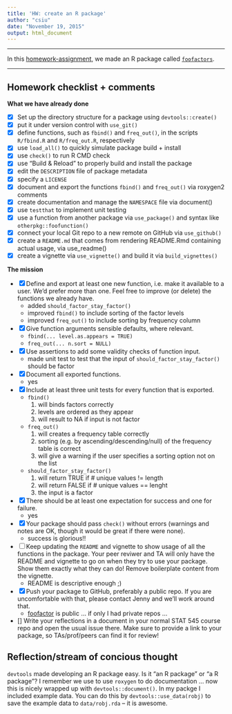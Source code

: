```yaml
---
title: 'HW: create an R package'
author: "csiu"
date: "November 19, 2015"
output: html_document
---
```


----

In this [homework-assignment](http://stat545-ubc.github.io/hw10_package.html), we made an R package  called [`foofactors`](https://github.com/csiu/foofactor).

----

## Homework checklist + comments

**What we have already done**

- [x] Set up the directory structure for a package using `devtools::create()`
- [x] put it under version control with `use_git()`
- [x] define functions, such as `fbind()` and `freq_out()`, in the scripts `R/fbind.R` and `R/freq_out.R`, respectively
- [x] use `load_all()` to quickly simulate package build + install
- [x] use `check()` to run R CMD check
- [x] use “Build & Reload” to properly build and install the package
- [x] edit the `DESCRIPTION` file of package metadata
- [x] specify a `LICENSE`
- [x] document and export the functions `fbind()` and `freq_out()` via roxygen2 comments
- [x] create documentation and manage the `NAMESPACE` file via document()
- [x] use `testthat` to implement unit testing
- [x] use a function from another package via `use_package()` and syntax like `otherpkg::foofunction()`
- [x] connect your local Git repo to a new remote on GitHub via `use_github()`
- [x] create a `README.md` that comes from rendering README.Rmd containing actual usage, via use_readme()
- [x] create a vignette via `use_vignette()` and build it via `build_vignettes()`

**The mission**

- [x] Define and export at least one new function, i.e. make it available to a user. We’d prefer more than one. Feel free to improve (or delete) the functions we already have.
    - added `should_factor_stay_factor()`
    - improved `fbind()` to include sorting of the factor levels
    - improved `freq_out()` to include sorting by frequency column
- [x] Give function arguments sensible defaults, where relevant.
    - `fbind(... level.as.appears = TRUE)` 
    - `freq_out(... n.sort = NULL)`
- [x] Use assertions to add some validity checks of function input.
    - made unit test to test that the input of `should_factor_stay_factor()` should be factor
- [x] Document all exported functions.
    - yes
- [x] Include at least three unit tests for every function that is exported.
    - `fbind()`
        1. will binds factors correctly
        2. levels are ordered as they appear
        3. will result to NA if input is not factor
    - `freq_out()`
        1. will creates a frequency table correctly
        2. sorting (e.g. by ascending/descending/null) of the frequency table is correct 
        3. will give a warning if the user specifies a sorting option not on the list 
    - `should_factor_stay_factor()`
        1. will return TRUE if # unique values != length
        2. will return FALSE if # unique values == lenght
        3. the input is a factor
- [x] There should be at least one expectation for success and one for failure.
    - yes
- [x] Your package should pass `check()` without errors (warnings and notes are OK, though it would be great if there were none).
    - success is glorious!!
- [ ] Keep updating the `README` and vignette to show usage of all the functions in the package. Your peer reviwer and TA will only have the README and vignette to go on when they try to use your package. Show them exactly what they can do! Remove boilerplate content from the vignette.
    - README is descriptive enough ;)
- [x] Push your package to GitHub, preferably a public repo. If you are uncomfortable with that, please contact Jenny and we’ll work around that. 
    - [foofactor](https://github.com/csiu/foofactor) is public ... if only I had private repos ... 
- [] Write your reflections in a document in your normal STAT 545 course repo and open the usual issue there. Make sure to provide a link to your package, so TAs/prof/peers can find it for review!

## Reflection/stream of concious thought

`devtools` made developing an R package easy. Is it "an R package" or "a R package"? I remember we use to use `roxygen` to do documentation ... now this is nicely wrapped up with `devtools::document()`. In my packge I included example data. You can do this by `devtools::use_data(robj)` to save the example data to `data/robj.rda` -- it is awesome. 

